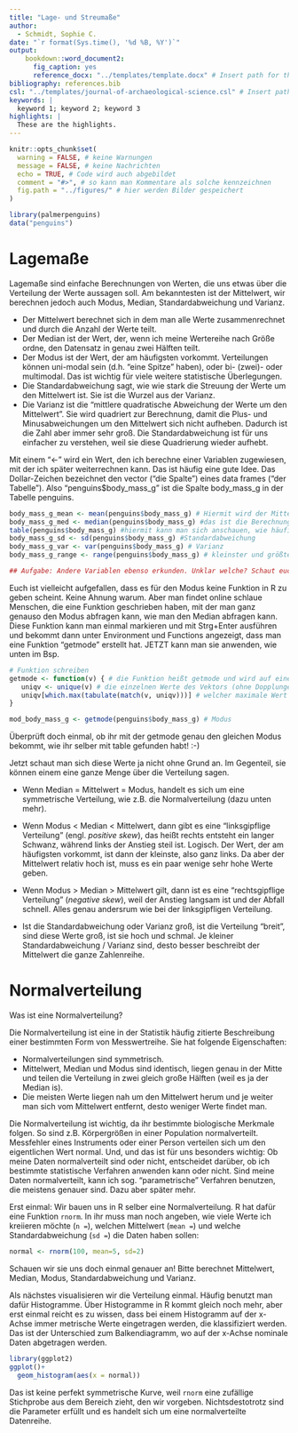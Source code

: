 ```yaml
---
title: "Lage- und Streumaße"
author:
  - Schmidt, Sophie C.
date: "`r format(Sys.time(), '%d %B, %Y')`"
output: 
    bookdown::word_document2:
      fig_caption: yes
      reference_docx: "../templates/template.docx" # Insert path for the DOCX file
bibliography: references.bib
csl: "../templates/journal-of-archaeological-science.csl" # Insert path for the bib-style
keywords: |
  keyword 1; keyword 2; keyword 3
highlights: |
  These are the highlights. 
---
```




```r
knitr::opts_chunk$set(
  warning = FALSE, # keine Warnungen
  message = FALSE, # keine Nachrichten
  echo = TRUE, # Code wird auch abgebildet
  comment = "#>", # so kann man Kommentare als solche kennzeichnen
  fig.path = "../figures/" # hier werden Bilder gespeichert
)

```


```r
library(palmerpenguins)
data("penguins")

```

# Lagemaße

Lagemaße sind einfache Berechnungen von Werten, die uns etwas über die Verteilung der Werte aussagen soll. Am bekanntesten ist der Mittelwert, wir berechnen jedoch auch Modus, Median, Standardabweichung und Varianz.

- Der Mittelwert berechnet sich in dem man alle Werte zusammenrechnet und durch die Anzahl der Werte teilt.
- Der Median ist der Wert, der, wenn ich meine Wertereihe nach Größe ordne, den Datensatz in genau zwei Hälften teilt.
- Der Modus ist der Wert, der am häufigsten vorkommt. Verteilungen können uni-modal sein (d.h. "eine Spitze" haben), oder bi- (zwei)- oder multimodal. Das ist wichtig für viele weitere statistische Überlegungen.
- Die Standardabweichung sagt, wie wie stark die Streuung der Werte um den Mittelwert ist. Sie ist die Wurzel aus der Varianz.
- Die Varianz ist die "mittlere quadratische Abweichung der Werte um den Mittelwert". Sie wird quadriert zur Berechnung, damit die Plus- und Minusabweichungen um den Mittelwert sich nicht aufheben. Dadurch ist die Zahl aber immer sehr groß. Die Standardabweichung ist für uns einfacher zu verstehen, weil sie diese Quadrierung wieder aufhebt.


Mit einem "<-" wird ein Wert, den ich berechne einer Variablen zugewiesen, mit der ich später weiterrechnen kann. Das ist häufig eine gute Idee. Das Dollar-Zeichen bezeichnet den vector ("die Spalte") eines data frames ("der Tabelle"). Also "penguins$body_mass_g" ist die Spalte body_mass_g in der Tabelle penguins. 

```r

body_mass_g_mean <- mean(penguins$body_mass_g) # Hiermit wird der Mittelwert berechnet. (alle Werte zusammengerechnet / Anzahl der Werte)
body_mass_g_med <- median(penguins$body_mass_g) #das ist die Berechnung des Medians. 
table(penguins$body_mass_g) #hiermit kann man sich anschauen, wie häufig jeder Wert vorkommt (was der Modus ist)
body_mass_g_sd <- sd(penguins$body_mass_g) #Standardabweichung
body_mass_g_var <- var(penguins$body_mass_g) # Varianz
body_mass_g_range <- range(penguins$body_mass_g) # kleinster und größter Wert

## Aufgabe: Andere Variablen ebenso erkunden. Unklar welche? Schaut euch die Tabelle penguins mit View() an und entscheidet, welche sich eignen würden. 
```


Euch ist vielleicht aufgefallen, dass es für den Modus keine Funktion in R zu geben scheint. Keine Ahnung warum. Aber man findet online schlaue Menschen, die eine Funktion geschrieben haben, mit der man ganz genauso den Modus abfragen kann, wie man den Median abfragen kann. Diese Funktion kann man einmal markieren und mit Strg+Enter ausführen und bekommt dann unter Environment und Functions angezeigt, dass man eine Funktion "getmode" erstellt hat. JETZT kann man sie anwenden, wie unten im Bsp.

```r

# Funktion schreiben
getmode <- function(v) { # die Funktion heißt getmode und wird auf einen Vektor v angewendet
   uniqv <- unique(v) # die einzelnen Werte des Vektors (ohne Dopplungen) werden in einem Vektor uniqv gesammelt 
   uniqv[which.max(tabulate(match(v, uniqv)))] # welcher maximale Wert entsteht, wenn ich zähle, wie häufig die Werte von uniqv in v vorkommen (das ist der Modus)
}

mod_body_mass_g <- getmode(penguins$body_mass_g) # Modus 

```

Überprüft doch einmal, ob ihr mit der getmode genau den gleichen Modus bekommt, wie ihr selber mit table gefunden habt! :-)


Jetzt schaut man sich diese Werte ja nicht ohne Grund an. Im Gegenteil, sie können einem eine ganze Menge über die Verteilung sagen. 

- Wenn Median = Mittelwert = Modus, handelt es sich um eine symmetrische Verteilung, wie z.B. die Normalverteilung (dazu unten mehr). 

- Wenn Modus < Median < Mittelwert, dann gibt es eine "linksgipflige Verteilung" (engl. *positive skew*), das heißt rechts entsteht ein langer Schwanz, während links der Anstieg steil ist. Logisch. Der Wert, der am häufigsten vorkommt, ist dann der kleinste, also ganz links. Da aber der Mittelwert relativ hoch ist, muss es ein paar wenige sehr hohe Werte geben.

- Wenn Modus > Median > Mittelwert gilt, dann ist es eine "rechtsgipflige Verteilung" (*negative skew*), weil der Anstieg langsam ist und der Abfall schnell. Alles genau andersrum wie bei der linksgipfligen Verteilung.

- Ist die Standardabweichung oder Varianz groß, ist die Verteilung "breit", sind diese Werte groß, ist sie hoch und schmal. Je kleiner Standardabweichung / Varianz sind, desto besser beschreibt der Mittelwert die ganze Zahlenreihe.


# Normalverteilung

Was ist eine Normalverteilung? 

Die Normalverteilung ist eine in der Statistik häufig zitierte Beschreibung einer bestimmten Form von Messwertreihe. Sie hat folgende Eigenschaften:

 - Normalverteilungen sind symmetrisch. 
 - Mittelwert, Median und Modus sind identisch, liegen genau in der Mitte und teilen die Verteilung in zwei gleich große Hälften (weil es ja der Median is).
 - Die meisten Werte liegen nah um den Mittelwert herum und je weiter man sich vom Mittelwert entfernt, desto weniger Werte findet man.

Die Normalverteilung ist wichtig, da ihr bestimmte biologische Merkmale folgen. So sind z.B. Körpergrößen in einer Population normalverteilt. Messfehler eines Instruments oder einer Person verteilen sich um den eigentlichen Wert normal. Und, und das ist für uns besonders wichtig: Ob meine Daten normalverteilt sind oder nicht, entscheidet darüber, ob ich bestimmte statistische Verfahren anwenden kann oder nicht. Sind meine Daten normalverteilt, kann ich sog. "parametrische" Verfahren benutzen, die meistens genauer sind. Dazu aber später mehr.

Erst einmal: Wir bauen uns in R selber eine Normalverteilung. R hat dafür eine Funktion `rnorm`. In ihr muss man noch angeben, wie viele Werte ich kreiieren möchte (`n = `), welchen Mittelwert (`mean = `) und welche Standardabweichung (`sd = `) die Daten haben sollen:

```r
normal <- rnorm(100, mean=5, sd=2)
```


Schauen wir sie uns doch einmal genauer an! Bitte berechnet Mittelwert, Median, Modus, Standardabweichung und Varianz.



Als nächstes visualisieren wir die Verteilung einmal. Häufig benutzt man dafür Histogramme. Über Histogramme in R kommt gleich noch mehr, aber erst einmal reicht es zu wissen, dass bei einem Histogramm auf der x-Achse immer metrische Werte eingetragen werden, die klassifiziert werden. Das ist der Unterschied zum Balkendiagramm, wo auf der x-Achse nominale Daten abgetragen werden.


```r
library(ggplot2)
ggplot()+
  geom_histogram(aes(x = normal))
```

Das ist keine perfekt symmetrische Kurve, weil `rnorm` eine zufällige Stichprobe aus dem Bereich zieht, den wir vorgeben. Nichtsdestotrotz sind die Parameter erfüllt und es handelt sich um eine normalverteilte Datenreihe.



